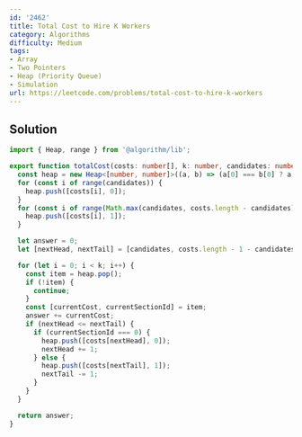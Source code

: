 ```yaml
---
id: '2462'
title: Total Cost to Hire K Workers
category: Algorithms
difficulty: Medium
tags:
- Array
- Two Pointers
- Heap (Priority Queue)
- Simulation
url: https://leetcode.com/problems/total-cost-to-hire-k-workers
---
```


## Solution

```typescript filename="solution.ts" copy
import { Heap, range } from '@algorithm/lib';

export function totalCost(costs: number[], k: number, candidates: number): number {
  const heap = new Heap<[number, number]>((a, b) => (a[0] === b[0] ? a[1] - b[1] : a[0] - b[0]));
  for (const i of range(candidates)) {
    heap.push([costs[i], 0]);
  }
  for (const i of range(Math.max(candidates, costs.length - candidates), costs.length)) {
    heap.push([costs[i], 1]);
  }

  let answer = 0;
  let [nextHead, nextTail] = [candidates, costs.length - 1 - candidates];

  for (let i = 0; i < k; i++) {
    const item = heap.pop();
    if (!item) {
      continue;
    }
    const [currentCost, currentSectionId] = item;
    answer += currentCost;
    if (nextHead <= nextTail) {
      if (currentSectionId === 0) {
        heap.push([costs[nextHead], 0]);
        nextHead += 1;
      } else {
        heap.push([costs[nextTail], 1]);
        nextTail -= 1;
      }
    }
  }

  return answer;
}
```

